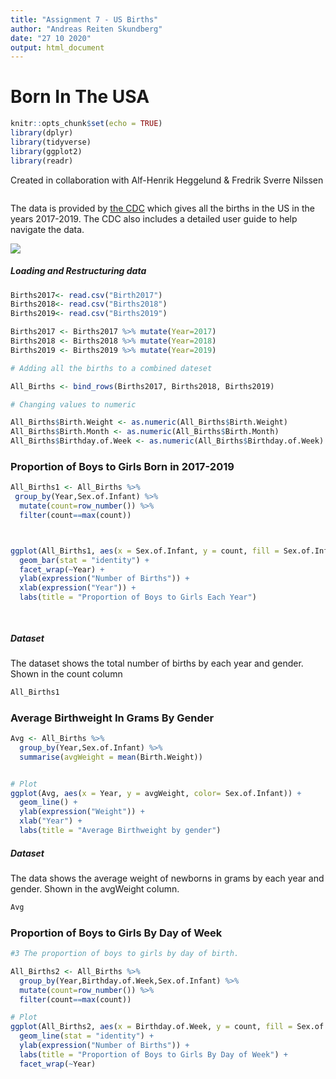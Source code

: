 ```yaml
---
title: "Assignment 7 - US Births"
author: "Andreas Reiten Skundberg"
date: "27 10 2020"
output: html_document
---
```


# Born In The USA

```r
knitr::opts_chunk$set(echo = TRUE)
library(dplyr)
library(tidyverse)
library(ggplot2)
library(readr)
```

Created in collaboration with Alf-Henrik Heggelund & Fredrik Sverre Nilssen

```r

```


The data is provided by [the CDC](https://www.cdc.gov/nchs/data_access/vitalstatsonline.htm) which gives all the births in the US in the years 2017-2019. The CDC also includes a detailed user guide to help navigate the data.

![](https://rockthedesert.typepad.com/.a/6a00d8341cb2b653ef00e55386ed268833-pi)


##### Loading and Restructuring data
```r
Births2017<- read.csv("Birth2017")
Births2018<- read.csv("Births2018")
Births2019<- read.csv("Births2019")

Births2017 <- Births2017 %>% mutate(Year=2017)
Births2018 <- Births2018 %>% mutate(Year=2018)
Births2019 <- Births2019 %>% mutate(Year=2019)

# Adding all the births to a combined dateset

All_Births <- bind_rows(Births2017, Births2018, Births2019)

# Changing values to numeric

All_Births$Birth.Weight <- as.numeric(All_Births$Birth.Weight)
All_Births$Birth.Month <- as.numeric(All_Births$Birth.Month)
All_Births$Birthday.of.Week <- as.numeric(All_Births$Birthday.of.Week)

```

### Proportion of Boys to Girls Born in 2017-2019


```r
All_Births1 <- All_Births %>%
 group_by(Year,Sex.of.Infant) %>%
  mutate(count=row_number()) %>%
  filter(count==max(count)) 



ggplot(All_Births1, aes(x = Sex.of.Infant, y = count, fill = Sex.of.Infant)) +
  geom_bar(stat = "identity") +
  facet_wrap(~Year) + 
  ylab(expression("Number of Births")) + 
  xlab(expression("Year")) + 
  labs(title = "Proportion of Boys to Girls Each Year")

  
```

##### Dataset 

The dataset shows the total number of births by each year and gender. Shown in the count column

```r
All_Births1
```


### Average Birthweight In Grams By Gender

```r
Avg <- All_Births %>%
  group_by(Year,Sex.of.Infant) %>%
  summarise(avgWeight = mean(Birth.Weight))


# Plot
ggplot(Avg, aes(x = Year, y = avgWeight, color= Sex.of.Infant)) + 
  geom_line() + 
  ylab(expression("Weight")) +
  xlab("Year") +
  labs(title = "Average Birthweight by gender")

```

##### Dataset 

The data shows the average weight of newborns in grams by each year and gender. 
Shown in the avgWeight column. 

```r
Avg
```

### Proportion of Boys to Girls By Day of Week

```r
#3 The proportion of boys to girls by day of birth.

All_Births2 <- All_Births %>%
  group_by(Year,Birthday.of.Week,Sex.of.Infant) %>%
  mutate(count=row_number()) %>%
  filter(count==max(count)) 

# Plot
ggplot(All_Births2, aes(x = Birthday.of.Week, y = count, fill = Sex.of.Infant, color = Sex.of.Infant)) +
  geom_line(stat = "identity") + 
  ylab(expression("Number of Births")) +
  labs(title = "Proportion of Boys to Girls By Day of Week") +
  facet_wrap(~Year)
```




